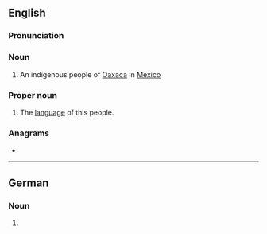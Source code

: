 {{also|mixe|mixé}}
==English==

===Pronunciation===
{{rfp|lang=en}}

===Noun===
{{en-plural noun}}
{{wikipedia}}
# An indigenous people of [[Oaxaca]] in [[Mexico]]

===Proper noun===
{{en-proper noun}}

# The [[language]] of this people.

===Anagrams===
* {{anagrams|en|a=eimx|Ex-Im}}

----

==German==

===Noun===
{{head|de|noun form}}

# {{plural of|Mix|lang=de}}